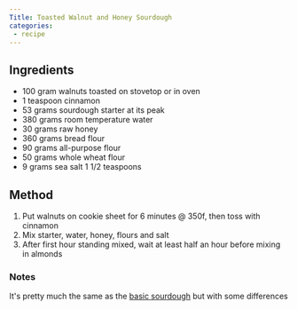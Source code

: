 ```yaml
---
Title: Toasted Walnut and Honey Sourdough
categories:
 - recipe
---
```


## Ingredients
* 100 gram walnuts toasted on stovetop or in oven
* 1 teaspoon cinnamon
* 53 grams sourdough starter at its peak
* 380 grams room temperature water
* 30 grams raw honey
* 360 grams bread flour
* 90 grams all-purpose flour
* 50 grams whole wheat flour
* 9 grams sea salt 1 1/2 teaspoons

## Method
1. Put walnuts on cookie sheet for 6 minutes @ 350f, then toss with cinnamon
2. Mix starter, water, honey, flours and salt
3. After first hour standing mixed, wait at least half an hour before mixing in almonds

### Notes
It's pretty much the same as the [basic sourdough](/recipes/white-sourdough-bread) but with some differences